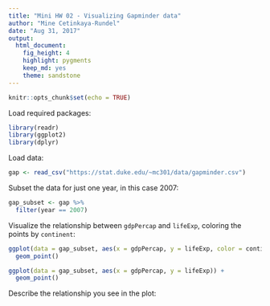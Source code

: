 ```yaml
---
title: "Mini HW 02 - Visualizing Gapminder data"
author: "Mine Cetinkaya-Rundel"
date: "Aug 31, 2017"
output: 
  html_document: 
    fig_height: 4
    highlight: pygments
    keep_md: yes
    theme: sandstone
---
```


```r
knitr::opts_chunk$set(echo = TRUE)
```

Load required packages:

```r
library(readr)
library(ggplot2)
library(dplyr)
```

Load data:

```r
gap <- read_csv("https://stat.duke.edu/~mc301/data/gapminder.csv")
```

Subset the data for just one year, in this case 2007:

```r
gap_subset <- gap %>%
  filter(year == 2007)
```

Visualize the relationship between `gdpPercap` and `lifeExp`, coloring the points by `continent`:

```r
ggplot(data = gap_subset, aes(x = gdpPercap, y = lifeExp, color = continent)) +
  geom_point()
```

```r
ggplot(data = gap_subset, aes(x = gdpPercap, y = lifeExp)) +
  geom_point()
```

Describe the relationship you see in the plot:
